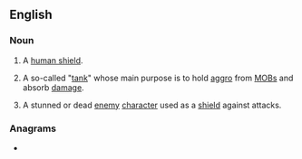 {{also|meatshield}}
==English==
{{wikipedia|Tank character class}}

===Noun===
{{en-noun}}

# A [[human shield]].
# {{lb|en|video games}} A so-called "[[tank]]" whose main purpose is to hold [[aggro]] from [[MOB]]s and absorb [[damage]].
# {{lb|en|video games}} A stunned or dead [[enemy]] [[character]] used as a [[shield]] against attacks.

===Anagrams===
* {{anagrams|en|a=adeehilmst|misleadeth}}